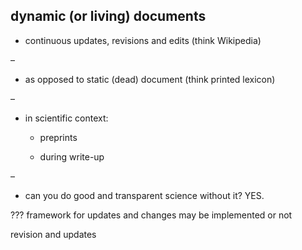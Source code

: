 ## dynamic (or living) documents

- continuous updates, revisions and edits (think Wikipedia)

--

- as opposed to static (dead) document (think printed lexicon)

--

- in scientific context:

  - preprints
  
  - during write-up

--

- can you do good and transparent science without it? YES.

???
framework for updates and changes may be implemented or not

revision and updates


